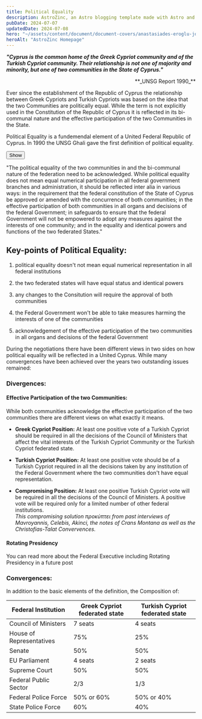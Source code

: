 ```yaml
---
title: Political Equality
description: AstroZinc, an Astro blogging template made with Astro and Tailwind CSS.
pubDate: 2024-07-07
updatedDate: 2024-07-08
hero: "~/assets/content/document/document-covers/anastasiades-eroglu-joint-declaration.jpg"
heroAlt: "AstroZinc Homepage"
---
```


**_"Cyprus is the common home of the Greek Cypriot community and of the Turkish Cypriot community. Their relationship is not one of majority and minority, but one of two communities in the State of Cyprus."_**

<div align="right" style="italic">
  **_UNSG Report 1990_**
</div>

Ever since the establishment of the Republic of Cyprus
the relationship between Greek Cypriots and Turkish Cypriots was based on the
idea that the two Communities are politically equal. While the term is not
explicitly used in the Constitution of the Republic of Cyprus it is reflected in
its bi-communal nature and the effective participation of the two Communities in
the State.

Political Equality is a fundemendal element of a United Federal Republic of Cyprus. In 1990 the UNSG Ghali gave the first definition of political equality.

<button>Show</button>
<div>
  "The political equality of the two communities in and the bi-communal nature
  of the federation need to be acknowledged. While political equality does not
  mean equal numerical participation in all federal government branches and
  administration, it should be reflected inter alia in various ways: in the
  requirement that the federal constitution of the State of Cyprus be approved
  or amended with the concurrence of both communities; in the effective
  participation of both communities in all organs and decisions of the federal
  Government; in safeguards to ensure that the federal Government will not be
  empowered to adopt any measures against the interests of one community; and in
  the equality and identical powers and functions of the two federated States."
</div>

## Key-points of Political Equality:

1. political equality doesn't not mean equal numerical representation in all federal institutions

2. the two federated states will have equal status and identical powers

3. any changes to the Consitution will require the approval of both communities

4. the Federal Government won't be able to take measures harming the interests of one of the communities

5. acknowledgement of the effective participation of the two communities in all organs and decisions of the federal Government

During the negotiations there have been different views in two sides on how political equality will be reflected in a United Cyprus. While many convergences have been achieved over the years two outstanding issues remained:

### Divergences:

#### Effective Participation of the two Communities:

While both communities acknowledge the effective participation of the two communities there are different views on what exactly it means.

- **Greek Cypriot Position:** At least one positive vote of a Turkish Cypriot should be required in all the decisions of the Council of Ministers that affect the vital interests of the Turkish Cypriot Community or the Turkish Cypriot federated state.

- **Turkish Cypriot Position:** At least one positive vote should be of a Turkish Cypriot required in all the decisions taken by any institution of the Federal Government where the two communities don't have equal representation.

- **Compromising Position:** At least one positive Turkish Cypriot vote will be required in all the decisions of the Council of Ministers. A positive vote will be required only for a limited number of other federal institutions. \
  _This compromising solution προκύπτει from past interviews of Mavroyannis, Celebis, Akinci, the notes of Crans Montana as well as the Christofias-Talat Convervences._

#### Rotating Presidency

You can read more about the Federal Executive including Rotating Presidency in a future post

### Convergences:

In addition to the basic elements of the definition, the Composition of:

| Federal Institution      | Greek Cypriot federated state | Turkish Cypriot federated state |
| ------------------------ | ----------------------------- | ------------------------------- |
| Council of Ministers     | 7 seats                       | 4 seats                         |
| House of Representatives | 75%                           | 25%                             |
| Senate                   | 50%                           | 50%                             |
| EU Parliament            | 4 seats                       | 2 seats                         |
| Supreme Court            | 50%                           | 50%                             |
| Federal Public Sector    | 2/3                           | 1/3                             |
| Federal Police Force     | 50% or 60%                    | 50% or 40%                      |
| State Police Force       | 60%                           | 40%                             |
